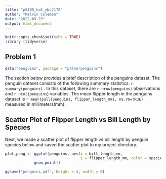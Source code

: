 ```yaml
---
title: "p8105_hw1_mbc2178"
author: "Melvin Coleman"
date: "2022-09-23"
output: html_document
---
```


```r
knitr::opts_chunk$set(echo = TRUE)
library (tidyverse)
```

## Problem 1 

```r
data("penguins", package = "palmerpenguins")
```

The section below provides a brief description of the penguins dataset. 
The penguin dataset consists of the following summary statistics:
`r summary(penguins)` .
In this dataset, there are `r nrow(penguins) ` observations and 
`r ncol(penguins`) variables. 
The mean flipper length in the penguins dataset is `r mean(pull(penguins, flipper_length_mm), na.rm=TRUE)` measured in millimeters(mm). 

## Scatter Plot of Flipper Length vs Bill Length by Species

Next, we made a scatter plot of flipper length vs bill length by penguin 
species below and saved the scatter plot to my project directory. 

```r
plot_peng <- ggplot(penguins, aes(x = bill_length_mm,
                                  y = flipper_length_mm, color = species)) + 
             geom_point()

ggsave("penguins.pdf", height = 4, width = 6)
```












